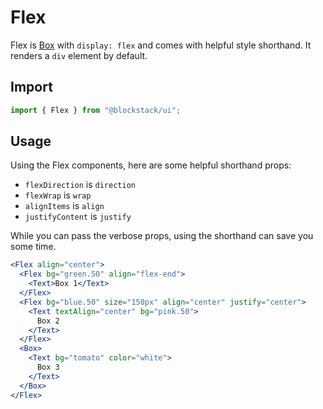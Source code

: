# Flex

Flex is [Box](/box) with `display: flex` and comes with helpful style shorthand. It
renders a `div` element by default.

## Import

```js
import { Flex } from "@blockstack/ui";
```

## Usage

Using the Flex components, here are some helpful shorthand props:

- `flexDirection` is `direction`
- `flexWrap` is `wrap`
- `alignItems` is `align`
- `justifyContent` is `justify`

While you can pass the verbose props, using the shorthand can save you some
time.

```jsx
<Flex align="center">
  <Flex bg="green.50" align="flex-end">
    <Text>Box 1</Text>
  </Flex>
  <Flex bg="blue.50" size="150px" align="center" justify="center">
    <Text textAlign="center" bg="pink.50">
      Box 2
    </Text>
  </Flex>
  <Box>
    <Text bg="tomato" color="white">
      Box 3
    </Text>
  </Box>
</Flex>
```
